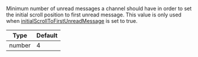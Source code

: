 Minimum number of unread messages a channel should have in order to set the initial scroll position to first unread message.
This value is only used when [initialScrollToFirstUnreadMessage](../../../core-components/channel.mdx#initialscrolltofirstunreadmessage) is set to true.

| Type   | Default |
| ------ | ------- |
| number | 4       |
